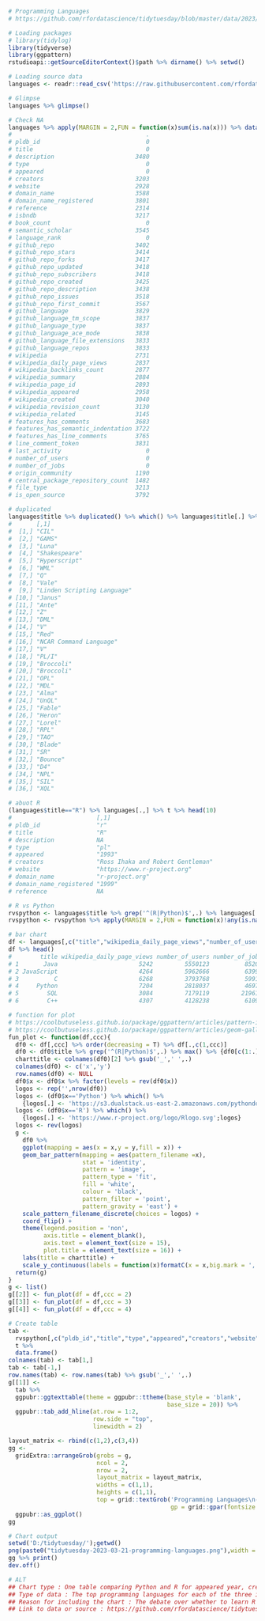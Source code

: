 ```{r}
# Programming Languages
# https://github.com/rfordatascience/tidytuesday/blob/master/data/2023/2023-03-21/readme.md

# Loading packages
# library(tidylog)
library(tidyverse)
library(ggpattern)
rstudioapi::getSourceEditorContext()$path %>% dirname() %>% setwd()

# Loading source data
languages <- readr::read_csv('https://raw.githubusercontent.com/rfordatascience/tidytuesday/master/data/2023/2023-03-21/languages.csv')

# Glimpse
languages %>% glimpse()

# Check NA
languages %>% apply(MARGIN = 2,FUN = function(x)sum(is.na(x))) %>% data.frame()
#                                      .
# pldb_id                              0
# title                                0
# description                       3480
# type                                 0
# appeared                             0
# creators                          3203
# website                           2928
# domain_name                       3588
# domain_name_registered            3801
# reference                         2314
# isbndb                            3217
# book_count                           0
# semantic_scholar                  3545
# language_rank                        0
# github_repo                       3402
# github_repo_stars                 3414
# github_repo_forks                 3417
# github_repo_updated               3418
# github_repo_subscribers           3418
# github_repo_created               3425
# github_repo_description           3438
# github_repo_issues                3518
# github_repo_first_commit          3567
# github_language                   3829
# github_language_tm_scope          3837
# github_language_type              3837
# github_language_ace_mode          3838
# github_language_file_extensions   3833
# github_language_repos             3833
# wikipedia                         2731
# wikipedia_daily_page_views        2837
# wikipedia_backlinks_count         2877
# wikipedia_summary                 2884
# wikipedia_page_id                 2893
# wikipedia_appeared                2958
# wikipedia_created                 3040
# wikipedia_revision_count          3130
# wikipedia_related                 3145
# features_has_comments             3683
# features_has_semantic_indentation 3722
# features_has_line_comments        3765
# line_comment_token                3831
# last_activity                        0
# number_of_users                      0
# number_of_jobs                       0
# origin_community                  1190
# central_package_repository_count  1482
# file_type                         3213
# is_open_source                    3792

# duplicated
languages$title %>% duplicated() %>% which() %>% languages$title[.] %>% matrix()
#       [,1]                       
#  [1,] "CIL"                      
#  [2,] "GAMS"                     
#  [3,] "Luna"                     
#  [4,] "Shakespeare"              
#  [5,] "Hyperscript"              
#  [6,] "WML"                      
#  [7,] "Q"                        
#  [8,] "Vale"                     
#  [9,] "Linden Scripting Language"
# [10,] "Janus"                    
# [11,] "Ante"                     
# [12,] "Z"                        
# [13,] "DML"                      
# [14,] "V"                        
# [15,] "Red"                      
# [16,] "NCAR Command Language"    
# [17,] "V"                        
# [18,] "PL/I"                     
# [19,] "Broccoli"                 
# [20,] "Broccoli"                 
# [21,] "OPL"                      
# [22,] "MDL"                      
# [23,] "Alma"                     
# [24,] "UnQL"                     
# [25,] "Fable"                    
# [26,] "Heron"                    
# [27,] "Lorel"                    
# [28,] "RPL"                      
# [29,] "TAO"                      
# [30,] "Blade"                    
# [31,] "SR"                       
# [32,] "Bounce"                   
# [33,] "D4"                       
# [34,] "NPL"                      
# [35,] "SIL"                      
# [36,] "XQL"  

# abuot R
(languages$title=="R") %>% languages[.,] %>% t %>% head(10)
#                        [,1]                             
# pldb_id                "r"                              
# title                  "R"                              
# description            NA                               
# type                   "pl"                             
# appeared               "1993"                           
# creators               "Ross Ihaka and Robert Gentleman"
# website                "https://www.r-project.org"      
# domain_name            "r-project.org"                  
# domain_name_registered "1999"                           
# reference              NA    

# R vs Python
rvspython <- languages$title %>% grep('^(R|Python)$',.) %>% languages[.,]
rvspython <- rvspython %>% apply(MARGIN = 2,FUN = function(x)!any(is.na(x))) %>% rvspython[,.]

# bar chart
df <- languages[,c("title","wikipedia_daily_page_views","number_of_users","number_of_jobs")] %>% data.frame(check.names = F)
df %>% head()
#        title wikipedia_daily_page_views number_of_users number_of_jobs
# 1       Java                       5242         5550123          85206
# 2 JavaScript                       4264         5962666          63993
# 3          C                       6268         3793768          59919
# 4     Python                       7204         2818037          46976
# 5        SQL                       3084         7179119         219617
# 6        C++                       4307         4128238          61098

# function for plot
# https://coolbutuseless.github.io/package/ggpattern/articles/pattern-image.html
# https://coolbutuseless.github.io/package/ggpattern/articles/geom-gallery-array.html#geom-bar-pattern-coord-flip-and-fit-image-to-height-and-graivty-towards-the-east-
fun_plot <- function(df,ccc){
  df0 <- df[,ccc] %>% order(decreasing = T) %>% df[.,c(1,ccc)]
  df0 <- df0$title %>% grep('^(R|Python)$',.) %>% max() %>% {df0[c(1:.),]}
  charttitle <- colnames(df0)[2] %>% gsub('_',' ',.)
  colnames(df0) <- c('x','y')
  row.names(df0) <- NULL
  df0$x <- df0$x %>% factor(levels = rev(df0$x))
  logos <- rep('',nrow(df0))
  logos <- (df0$x=='Python') %>% which() %>% 
    {logos[.] <- 'https://s3.dualstack.us-east-2.amazonaws.com/pythondotorg-assets/media/files/python-logo-only.svg';logos}
  logos <- (df0$x=='R') %>% which() %>% 
    {logos[.] <- 'https://www.r-project.org/logo/Rlogo.svg';logos}
  logos <- rev(logos)
  g <- 
    df0 %>% 
    ggplot(mapping = aes(x = x,y = y,fill = x)) + 
    geom_bar_pattern(mapping = aes(pattern_filename =x),
                     stat = 'identity', 
                     pattern = 'image',
                     pattern_type = 'fit',
                     fill = 'white', 
                     colour = 'black',
                     pattern_filter = 'point',
                     pattern_gravity = 'east') +
    scale_pattern_filename_discrete(choices = logos) + 
    coord_flip() + 
    theme(legend.position = 'non',
          axis.title = element_blank(),
          axis.text = element_text(size = 15),
          plot.title = element_text(size = 16)) + 
    labs(title = charttitle) + 
    scale_y_continuous(labels = function(x)formatC(x = x,big.mark = ',',format = 'fg'))
  return(g)
}
g <- list()
g[[2]] <- fun_plot(df = df,ccc = 2)
g[[3]] <- fun_plot(df = df,ccc = 3)
g[[4]] <- fun_plot(df = df,ccc = 4)

# Create table
tab <- 
  rvspython[,c("pldb_id","title","type","appeared","creators","website","domain_name_registered","origin_community","file_type")] %>% 
  t %>% 
  data.frame()
colnames(tab) <- tab[1,]
tab <- tab[-1,]
row.names(tab) <- row.names(tab) %>% gsub('_',' ',.)
g[[1]] <- 
  tab %>% 
  ggpubr::ggtexttable(theme = ggpubr::ttheme(base_style = 'blank', 
                                             base_size = 20)) %>%
  ggpubr::tab_add_hline(at.row = 1:2,
                        row.side = "top",
                        linewidth = 2)

layout_matrix <- rbind(c(1,2),c(3,4))
gg <- 
  gridExtra::arrangeGrob(grobs = g,
                         ncol = 2,
                         nrow = 2,
                         layout_matrix = layout_matrix,
                         widths = c(1,1),
                         heights = c(1,1),
                         top = grid::textGrob('Programming Languages\n- R vs Python -',
                                              gp = grid::gpar(fontsize = 25))) %>%
  ggpubr::as_ggplot()
gg

# Chart output
setwd('D:/tidytuesday/');getwd()
png(paste0("tidytuesday-2023-03-21-programming-languages.png"),width = 1800,height = 1000)
gg %>% print()
dev.off()

# ALT
## Chart type : One table comparing Python and R for appeared year, creators and other items and three bar plots.
## Type of data : The top programming languages for each of the three items "wikipedia daily page views","number of users" and "number of jobs" are shown in descending order in a bar chart. 
## Reason for including the chart : The debate over whether to learn R or Python for statistical analysis is endless. This chart compares the number of users, job openings, and Wikipedia references for both languages, as well as other languages, to help you decide which language to choose, whether to learn both languages, or switch to another language.
## Link to data or source : https://github.com/rfordatascience/tidytuesday/blob/master/data/2023/2023-03-21/readme.md
```
